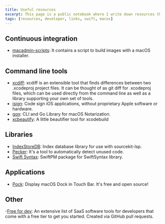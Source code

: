 ```yaml
---
title: Useful resources
excerpt: This page is a public notebook where I write down resources that I came across with and that I found useful.
tags: [resources, developer, links, swift, macos]
---
```


## Continuous integration

- [macadmin-scripts](https://github.com/munki/macadmin-scripts): It contains a script to build images with a macOS installer.

## Command line tools

- [xcdiff](https://github.com/bloomberg/xcdiff): xcdiff is an extensible tool that finds differences between two .xcodeproj project files. It can be thought of as git diff for .xcodeproj files, which can be used directly from the command line as well as a library supporting your own set of tools.
- [isign](https://github.com/saucelabs/isign): Code sign iOS applications, without proprietary Apple software or hardware.
- [gon](https://github.com/mitchellh/gon): CLI and Go Library for macOS Notarization.
- [xcbeautify](https://github.com/thii/xcbeautify): A little beautifier tool for xcodebuild

## Libraries

- [IndexStoreDB](https://github.com/apple/indexstore-db): Index database library for use with sourcekit-lsp.
- [Pecker](https://github.com/woshiccm/Pecker): It's a tool to automatically detect unused code.
- [Swift Syntax](https://github.com/apple/swift-syntax): SwiftPM package for SwiftSyntax library.

## Applications

- [Pock](https://github.com/pigigaldi/Pock): Display macOS Dock in Touch Bar. It's free and open source!

## Other

-[Free for dev](https://free-for.dev): An extensive list of SaaS software tools for developers that come with a free tier to get you started. Created via GitHub pull requests.